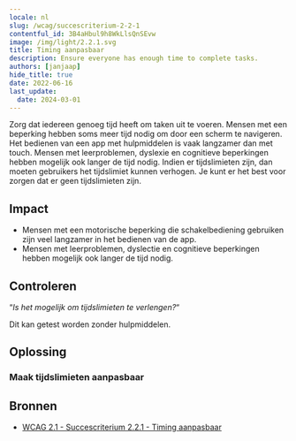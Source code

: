 ```yaml
---
locale: nl
slug: /wcag/succescriterium-2-2-1
contentful_id: 3B4aHbul9h8WkLlsQnSEvw
image: /img/light/2.2.1.svg
title: Timing aanpasbaar
description: Ensure everyone has enough time to complete tasks.
authors: [janjaap]
hide_title: true
date: 2022-06-16
last_update:
  date: 2024-03-01
---
```


<Hero
  title="Timing aanpasbaar"
  imageSrc="/img/light/2.2.1.svg"
  alt="WCAG 2.2.1 - Logo"
  prefix="Succescriterium 2.2.1"
  suffix="Niveau A"
/>

Zorg dat iedereen genoeg tijd heeft om taken uit te voeren. Mensen met een beperking hebben soms meer tijd nodig om door een scherm te navigeren. Het bedienen van een app met hulpmiddelen is vaak langzamer dan met touch. Mensen met leerproblemen, dyslexie en cognitieve beperkingen hebben mogelijk ook langer de tijd nodig. Indien er tijdslimieten zijn, dan moeten gebruikers het tijdslimiet kunnen verhogen. Je kunt er het best voor zorgen dat er geen tijdslimieten zijn.

## Impact

- Mensen met een motorische beperking die schakelbediening gebruiken zijn veel langzamer in het bedienen van de app.
- Mensen met leerproblemen, dyslectie en cognitieve beperkingen hebben mogelijk ook langer de tijd nodig.

## Controleren

“*Is het mogelijk om tijdslimieten te verlengen?*“

Dit kan getest worden zonder hulpmiddelen.

## Oplossing

### Maak tijdslimieten aanpasbaar

<CodeSample id="screen-timing" locale="nl"/>

## Bronnen

- [WCAG 2.1 - Succescriterium 2.2.1 - Timing aanpasbaar](https://www.w3.org/Translations/WCAG21-nl/#timing-aanpasbaar)
